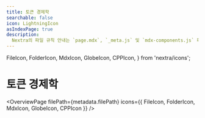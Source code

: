 ```yaml
---
title: 토큰 경제학
searchable: false
icon: LightningIcon
asIndexPage: true
description:
  Nextra의 파일 규칙 안내는 `page.mdx`, `_meta.js` 및 `mdx-components.js` 파일과 `content` 및 `src` 디렉토리의 사용을 포함하여 Nextra 프로젝트 내의 파일 및 디렉토리의 구조와 구성에 대한 세부 정보를 제공합니다.
---
```


  FileIcon,
  FolderIcon,
  MdxIcon,
  GlobeIcon,
  CPPIcon,
} from 'nextra/icons';

# 토큰 경제학

<OverviewPage
  filePath={metadata.filePath}
  icons={{ FileIcon, FolderIcon, MdxIcon, GlobeIcon, CPPIcon }}
/>